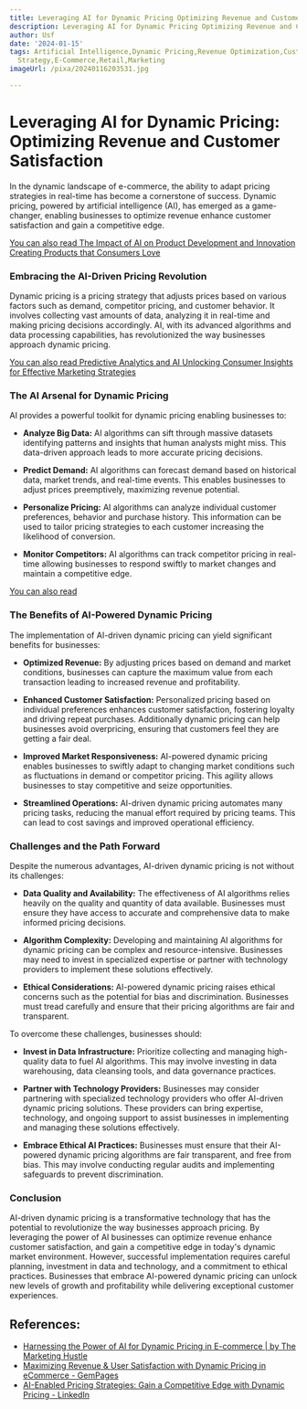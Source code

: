 ```yaml
---
title: Leveraging AI for Dynamic Pricing Optimizing Revenue and Customer Satisfaction
description: Leveraging AI for Dynamic Pricing Optimizing Revenue and Customer Satisfaction
author: Usf
date: '2024-01-15'
tags: Artificial Intelligence,Dynamic Pricing,Revenue Optimization,Customer Satisfaction,Pricing
  Strategy,E-Commerce,Retail,Marketing
imageUrl: /pixa/20240116203531.jpg

---
```

# Leveraging AI for  Dynamic Pricing: Optimizing Revenue  and  Customer Satisfaction

In  the dynamic landscape of e-commerce, the ability to adapt pricing strategies in real-time  has become a cornerstone of success. Dynamic pricing, powered by artificial intelligence (AI),  has emerged  as a game-changer, enabling  businesses to optimize  revenue enhance customer satisfaction and gain a competitive edge.

[You can  also read The Impact of AI on Product Development and Innovation Creating Products that Consumers  Love](The%20Impact%20of%20AI%20on%20Product%20Development%20and%20Innovation%20Creating%20Products%20that%20Consumers%20Love)


### Embracing  the  AI-Driven  Pricing Revolution

Dynamic pricing is a pricing strategy that adjusts prices  based on various factors such as  demand, competitor pricing, and customer behavior. It involves collecting vast amounts of data, analyzing it in real-time and making pricing decisions accordingly. AI,  with its advanced algorithms and data processing capabilities, has revolutionized the way businesses approach dynamic pricing.

[You can  also read Predictive Analytics and AI Unlocking Consumer Insights for Effective Marketing Strategies](Predictive%20Analytics%20and%20AI%20Unlocking%20Consumer%20Insights%20for%20Effective%20Marketing%20Strategies)


### The AI Arsenal for Dynamic Pricing

AI  provides a powerful toolkit for dynamic pricing enabling businesses to:

-  **Analyze Big Data:** AI algorithms can sift through massive datasets identifying patterns and insights that  human  analysts might miss. This data-driven approach leads to more accurate pricing decisions.

- **Predict Demand:** AI algorithms can forecast demand based on historical data, market trends, and real-time events. This enables businesses to adjust prices preemptively, maximizing revenue potential.

-  **Personalize Pricing:** AI algorithms can analyze individual customer preferences, behavior and purchase history. This information can  be  used to tailor pricing strategies  to each customer increasing the likelihood of conversion.

- **Monitor Competitors:** AI algorithms can track competitor pricing in real-time  allowing businesses to respond swiftly to market changes  and maintain a competitive edge.

[You can also read ]()


### The Benefits of AI-Powered Dynamic Pricing

The implementation of AI-driven dynamic pricing can  yield significant benefits for businesses:

- **Optimized Revenue:** By adjusting prices based  on demand  and market conditions, businesses can capture the maximum value from  each transaction leading to increased revenue and  profitability.

- **Enhanced Customer Satisfaction:** Personalized  pricing based on individual preferences enhances customer satisfaction, fostering loyalty and driving repeat  purchases. Additionally  dynamic pricing can help businesses avoid overpricing, ensuring that customers feel they  are getting a fair deal.

- **Improved Market Responsiveness:** AI-powered dynamic pricing  enables businesses to swiftly  adapt to changing market  conditions such as fluctuations in demand  or competitor pricing. This agility allows businesses to stay competitive and seize opportunities.

- **Streamlined Operations:** AI-driven dynamic pricing  automates many pricing tasks, reducing the manual effort required by pricing teams. This can lead  to cost savings and improved operational efficiency.

### Challenges and the Path  Forward

Despite the numerous advantages,  AI-driven dynamic pricing is not without its challenges:

- **Data  Quality and Availability:** The effectiveness of AI algorithms relies heavily  on the quality and quantity of data available. Businesses must ensure they  have access to accurate and comprehensive data to make informed pricing decisions.

- **Algorithm Complexity:** Developing and maintaining AI algorithms for  dynamic pricing can be complex and resource-intensive.  Businesses may need to invest in specialized expertise or partner with technology  providers to implement these solutions effectively.

- **Ethical Considerations:** AI-powered dynamic pricing raises ethical concerns  such as the  potential for bias and discrimination. Businesses must tread carefully and ensure that their pricing algorithms are fair and transparent.

To overcome  these challenges, businesses should:

- **Invest in Data Infrastructure:** Prioritize collecting and managing high-quality data to fuel AI algorithms. This may  involve investing in data warehousing, data cleansing tools,  and data governance practices.

- **Partner  with Technology Providers:** Businesses may consider partnering with specialized technology providers who offer AI-driven dynamic pricing solutions. These providers  can bring expertise, technology,  and ongoing support to assist businesses in implementing and managing these solutions effectively.

-  **Embrace Ethical AI  Practices:** Businesses must ensure  that their AI-powered dynamic pricing algorithms are fair transparent, and free from  bias. This may involve conducting regular audits  and implementing safeguards to prevent discrimination.

### Conclusion

AI-driven dynamic pricing  is a transformative  technology that has  the potential to revolutionize  the way businesses approach pricing. By leveraging the power of AI businesses can optimize revenue enhance customer  satisfaction, and gain a competitive edge in today's dynamic market environment. However, successful implementation requires careful planning, investment in data and technology, and a commitment to ethical practices. Businesses that embrace  AI-powered dynamic pricing can unlock new levels of growth and profitability while delivering exceptional customer experiences.

## References:
- [Harnessing the Power of AI for Dynamic Pricing in E-commerce | by The Marketing Hustle](https://medium.com/@dplayer/harnessing-the-power-of-ai-for-dynamic-pricing-in-e-commerce-30ebd73da133)
- [Maximizing Revenue & User Satisfaction with Dynamic Pricing in eCommerce - GemPages](https://gempages.net/blogs/shopify/dynamic-pricing-ecommerce)
- [AI-Enabled Pricing Strategies: Gain a Competitive Edge with Dynamic Pricing - LinkedIn](https://www.linkedin.com/pulse/ai-enabled-pricing-strategies-gain-competitive-edge-dynamic-vaibhav-k)
